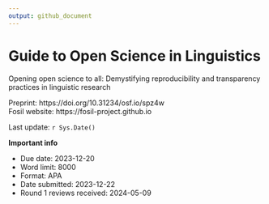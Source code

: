 ```yaml
---
output: github_document
---
```


# Guide to Open Science in Linguistics

Opening open science to all: Demystifying reproducibility and transparency practices in linguistic research

Preprint: https://doi.org/10.31234/osf.io/spz4w  
Fosil website: https://fosil-project.github.io

Last update: `r Sys.Date()`  

**Important info**  

- Due date: 2023-12-20
- Word limit: 8000
- Format: APA
- Date submitted: 2023-12-22
- Round 1 reviews received: 2024-05-09
